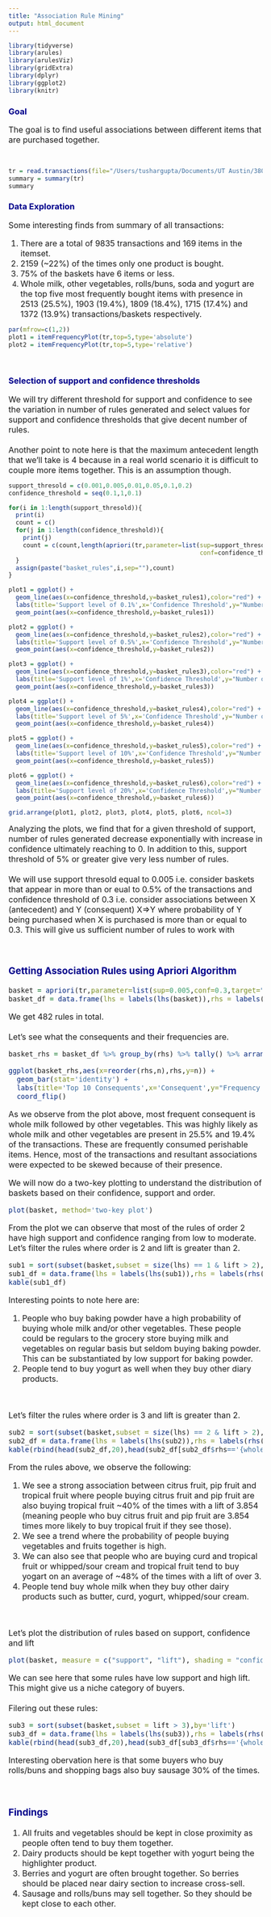```yaml
---
title: "Association Rule Mining"
output: html_document
---
```


```r
library(tidyverse)
library(arules)
library(arulesViz)
library(gridExtra)
library(dplyr)
library(ggplot2)
library(knitr)
```


<h3><font color='#00008b'>Goal</font></h3>
<p><font size='3'>The goal is to find useful associations between different items that are purchased together.</font></p>
</br>

```r
tr = read.transactions(file="/Users/tushargupta/Documents/UT Austin/380/STA380/assignment/question 6/groceries.txt", rm.duplicates= FALSE, format="basket",sep=",")
summary = summary(tr)
summary
```

<h3><font color='#00008b'>Data Exploration</font></h3>
<p><font size='3'>Some interesting finds from summary of all transactions:</p>
<p>1. There are a total of 9835 transactions and 169 items in the itemset.<br />
2. 2159 (~22%) of the times only one product is bought.<br />
3. 75% of the baskets have 6 items or less.<br />
4. Whole milk, other vegetables, rolls/buns, soda and yogurt are the top five most frequently bought items with presence in 2513 (25.5%), 1903 (19.4%), 1809 (18.4%), 1715 (17.4%) and 1372 (13.9%) transactions/baskets respectively.</font></p>

```r
par(mfrow=c(1,2))
plot1 = itemFrequencyPlot(tr,top=5,type='absolute')
plot2 = itemFrequencyPlot(tr,top=5,type='relative')
```

<br/>

<h3><font color='#00008b'>Selection of support and confidence thresholds</font></h3>
<p><font size='3'>We will try different threshold for support and confidence to see the variation in number of rules generated and select values for support and confidence thresholds that give decent number of rules.<br /><br />Another point to note here is that the maximum antecedent length that we'll take is 4 because in a real world scenario it is difficult to couple more items together. This is an assumption though.</font></p>

```r
support_thresold = c(0.001,0.005,0.01,0.05,0.1,0.2)
confidence_threshold = seq(0.1,1,0.1)

for(i in 1:length(support_thresold)){
  print(i)
  count = c()
  for(j in 1:length(confidence_threshold)){
    print(j)
    count = c(count,length(apriori(tr,parameter=list(sup=support_thresold[i],
                                                     conf=confidence_threshold[j],target="rules",maxlen=4))))
  }
  assign(paste("basket_rules",i,sep=""),count)
}

plot1 = ggplot() +
  geom_line(aes(x=confidence_threshold,y=basket_rules1),color="red") +
  labs(title='Support level of 0.1%',x='Confidence Threshold',y="Number of rules found") +
  geom_point(aes(x=confidence_threshold,y=basket_rules1))

plot2 = ggplot() +
  geom_line(aes(x=confidence_threshold,y=basket_rules2),color="red") +
  labs(title='Support level of 0.5%',x='Confidence Threshold',y="Number of rules found") +
  geom_point(aes(x=confidence_threshold,y=basket_rules2))

plot3 = ggplot() +
  geom_line(aes(x=confidence_threshold,y=basket_rules3),color="red") +
  labs(title='Support level of 1%',x='Confidence Threshold',y="Number of rules found") +
  geom_point(aes(x=confidence_threshold,y=basket_rules3))

plot4 = ggplot() +
  geom_line(aes(x=confidence_threshold,y=basket_rules4),color="red") +
  labs(title='Support level of 5%',x='Confidence Threshold',y="Number of rules found") +
  geom_point(aes(x=confidence_threshold,y=basket_rules4))

plot5 = ggplot() +
  geom_line(aes(x=confidence_threshold,y=basket_rules5),color="red") +
  labs(title='Support level of 10%',x='Confidence Threshold',y="Number of rules found") +
  geom_point(aes(x=confidence_threshold,y=basket_rules5))

plot6 = ggplot() +
  geom_line(aes(x=confidence_threshold,y=basket_rules6),color="red") +
  labs(title='Support level of 20%',x='Confidence Threshold',y="Number of rules found") +
  geom_point(aes(x=confidence_threshold,y=basket_rules6))
```

```r
grid.arrange(plot1, plot2, plot3, plot4, plot5, plot6, ncol=3)
```

<p><font size='3'>Analyzing the plots, we find that for a given threshold of support, number of rules generated decrease exponentially with increase in confidence ultimately reaching to 0. In addition to this, support threshold of 5% or greater give very less number of rules.<br /><br />
We will use support thresold equal to 0.005 i.e. consider baskets that appear in more than or eual to 0.5% of the transactions and confidence threshold of 0.3 i.e. consider associations between X (antecedent) and Y (consequent) X=>Y where probability of Y being purchased when X is purchased is more than or equal to 0.3. This will give us sufficient number of rules to work with<p>

<br/>

<h3><font color='#00008b'>Getting Association Rules using Apriori Algorithm</font></h3>


```r
basket = apriori(tr,parameter=list(sup=0.005,conf=0.3,target="rules",maxlen=4)) 
basket_df = data.frame(lhs = labels(lhs(basket)),rhs = labels(rhs(basket)),basket@quality)
```

<p>We get 482 rules in total.<br/><br/>Let's see what the consequents and their frequencies are.</p>

```r
basket_rhs = basket_df %>% group_by(rhs) %>% tally() %>% arrange(.,desc(n))

ggplot(basket_rhs,aes(x=reorder(rhs,n),rhs,y=n)) + 
  geom_bar(stat='identity') +
  labs(title='Top 10 Consequents',x='Consequent',y="Frequency of Consequent") +
  coord_flip()
```

<p>As we observe from the plot above, most frequent consequent is whole milk followed by other vegetables. This was highly likely as whole milk and other vegetables are present in 25.5% and 19.4% of the transactions. These are frequently consumed perishable items. Hence, most of the transactions and resultant associations were expected to be skewed because of their presence.</p>

<p>We will now do a two-key plotting to understand the distribution of baskets based on their confidence, support and order.</p>

```r
plot(basket, method='two-key plot')
```

<p>From the plot we can observe that most of the rules of order 2 have high support and confidence ranging from low to moderate. Let's filter the rules where order is 2 and lift is greater than 2.</p>

```r
sub1 = sort(subset(basket,subset = size(lhs) == 1 & lift > 2),by='lift')
sub1_df = data.frame(lhs = labels(lhs(sub1)),rhs = labels(rhs(sub1)),sub1@quality)
kable(sub1_df)
```

<p> Interesting points to note here are:</p>
<p>1. People who buy baking powder have a high probability of buying whole milk and/or other vegetables. These people could be regulars to the grocery store buying milk and vegetables on regular basis but seldom buying baking powder. This can be substantiated by low support for baking powder.<br/>
2. People tend to buy yogurt as well when they buy other diary products.<p>

<br/>

<p>Let's filter the rules where order is 3 and lift is greater than 2.</p>

```r
sub2 = sort(subset(basket,subset = size(lhs) == 2 & lift > 2),by='lift')
sub2_df = data.frame(lhs = labels(lhs(sub2)),rhs = labels(rhs(sub2)),sub2@quality)
kable(rbind(head(sub2_df,20),head(sub2_df[sub2_df$rhs=='{whole milk}',],10)))
```

<p>From the rules above, we observe the following:</p>
<p>1. We see a strong association between citrus fruit, pip fruit and tropical fruit where people buying citrus fruit and pip fruit are also buying tropical fruit ~40% of the times with a lift of 3.854 (meaning people who buy citrus fruit and pip fruit are 3.854 times more likely to buy tropical fruit if they see those).<br/>
2. We see a trend where the probability of people buying vegetables and fruits together is high.<br/>
3. We can also see that people who are buying curd and tropical fruit or whipped/sour cream and tropical fruit tend to buy yogart on an average of ~48% of the times with a lift of over 3.<br/>
4. People tend buy whole milk when they buy other dairy products such as butter, curd, yogurt, whipped/sour cream.</p><br/>

<p>Let's plot the distribution of rules based on support, confidence and lift</p>

```r
plot(basket, measure = c("support", "lift"), shading = "confidence")
```

<p>We can see here that some rules have low support and high lift. This might give us a niche category of buyers.<br/><br/> Filering out these rules:</p>

```r
sub3 = sort(subset(basket,subset = lift > 3),by='lift')
sub3_df = data.frame(lhs = labels(lhs(sub3)),rhs = labels(rhs(sub3)),sub3@quality)
kable(rbind(head(sub3_df,20),head(sub3_df[sub3_df$rhs=='{whole milk}',],10)))
```

<p>Interesting obervation here is that some buyers who buy rolls/buns and shopping bags also buy sausage 30% of the times.</p>
<br/>
<h3><font color='#00008b'>Findings</font></h3>
<p>1. All fruits and vegetables should be kept in close proximity as people often tend to buy them together.<br/>
2. Dairy products should be kept together with yogurt being the highlighter product.
3. Berries and yogurt are often brought together. So berries should be placed near dairy section to increase cross-sell.
4. Sausage and rolls/buns may sell together. So they should be kept close to each other.</p>


